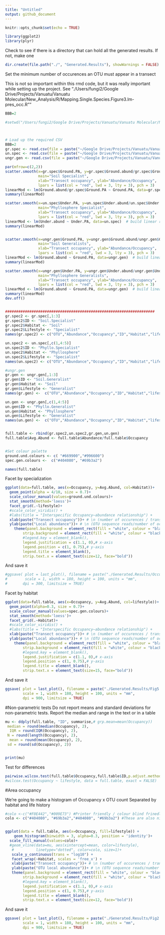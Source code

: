 ```yaml
---
title: "Untitled"
output: github_document
---
```


```r
knitr::opts_chunk$set(echo = TRUE)
```

```r
library(ggplot2)
library(plyr)
```

Check to see if there is a directory that can hold all the generated results. If not, make one
```r
dir.create(file.path("./", "Generated.Results"), showWarnings = FALSE)
```



Set the minimum number of occurences an OTU must appear in a transect

This is not so important within this rmd code, but it was really important while setting up the project. 
See "./Users/fungi2/Google Drive/Projects/Vanuatu/Vanuatu Molecular/New_Analysis/R/Mapping.Single.Species.Figure3.lm-pres_occ.R""
```r
BBB=2
```

```r
#setwd("/Users/fungi2/Google Drive/Projects/Vanuatu/Vanuatu Molecular/New_Analysis/R")



# Load up the required CSV
BBB=2
gr.spec <- read.csv(file = paste("~/Google Drive/Projects/Vanuatu/Vanuatu Molecular/New_Analysis/R/Mapping.single.sp/Mantel.0.05/Patch.occupancy/special.grnd.",BBB,".occur.results.csv"), header = TRUE)
un.spec <- read.csv(file = paste("~/Google Drive/Projects/Vanuatu/Vanuatu Molecular/New_Analysis/R/Mapping.single.sp/Mantel.0.05/Patch.occupancy/special.undr.",BBB,".occur.results.csv"), header = TRUE)
ungr.gen <- read.csv(file = paste("~/Google Drive/Projects/Vanuatu/Vanuatu Molecular/New_Analysis/R/Mapping.single.sp/Mantel.0.05/Patch.occupancy/gen.grnd.undr.",BBB,".occur.results.csv"), header = TRUE)

par(mfrow=c(2,2))
scatter.smooth(x=gr.spec$Ground.PA, y=gr.spec$Ground.abund/gr.spec$Ground.PA, 
               main="Soil Specialist", 
               xlab="Transect occupancy", ylab="Abundance/Occupancy",
               lpars = list(col = "red", lwd = 3, lty = 3), pch = 3) 
linearMod <- lm(Ground.abund/gr.spec$Ground.PA ~ Ground.PA, data=gr.spec)  # build linear regression model on full data
summary(linearMod)

scatter.smooth(x=un.spec$Under.PA, y=un.spec$Under.abund/un.spec$Under.PA, 
               main="Phyllosphere Specialist", 
               xlab="Transect occupancy", ylab="Abundance/Occupancy",
               lpars = list(col = "red", lwd = 3, lty = 3), pch = 3) 
linearMod <- lm(Under.abund ~ Under.PA, data=un.spec)  # build linear regression model on full data
summary(linearMod)


scatter.smooth(x=ungr.gen$Ground.PA, y=ungr.gen$Ground.abund/ungr.gen$Ground.PA, 
               main="Soil Generalists", 
               xlab="Transect occupancy", ylab="Abundance/Occupancy",
               lpars = list(col = "red", lwd = 3, lty = 3), pch = 3) 
linearMod <- lm(Ground.abund ~ Ground.PA, data=ungr.gen)  # build linear regression model on full data
summary(linearMod)

scatter.smooth(x=ungr.gen$Under.PA, y=ungr.gen$Under.abund/ungr.gen$Under.PA,
               main="Phyllosphere Generalists", 
               xlab="Transect occupancy", ylab="Abundance/Occupancy",
               lpars = list(col = "red", lwd = 3, lty = 3), pch = 3) 
linearMod <- lm(Ground.abund ~ Ground.PA, data=ungr.gen)  # build linear regression model on full data
summary(linearMod)
dev.off()


####################################################################
gr.spec2 <- gr.spec[,1:3]
gr.spec2$ID <- "Soil.Specialist"
gr.spec2$Habitat <- "Soil"
gr.spec2$Lifestyle <- "Specialist"
names(gr.spec2) <- c("OTU","Abundance","Occupancy","ID","Habitat","lifestyle")

un.spec2 <- un.spec[,c(1,4:5)]
un.spec2$ID <- "Phyllo.Specialist"
un.spec2$Habitat <- "Phyllosphere"
un.spec2$Lifestyle <- "Specialist"
names(un.spec2) <- c("OTU","Abundance","Occupancy","ID","Habitat","lifestyle")

#ungr.gen 
gr.gen <- ungr.gen[,1:3]
gr.gen$ID <- "Soil.Generalist"
gr.gen$Habitat <- "Soil"
gr.gen$Lifestyle <- "Generalist"
names(gr.gen) <-  c("OTU","Abundance","Occupancy","ID","Habitat","lifestyle")

un.gen <- ungr.gen[,c(1,4:5)]
un.gen$ID <- "Phyllo.Generalist"
un.gen$Habitat <- "Phyllosphere"
un.gen$Lifestyle <- "Generalist"
names(un.gen) <-  c("OTU","Abundance","Occupancy","ID","Habitat","lifestyle")


full.table <- rbind(gr.spec2,un.spec2,gr.gen,un.gen)
full.table$Avg.Abund <- full.table$Abundance/full.table$Occupancy


#Set colour palette
ground.und.colours <- c( "#669900","#996600")
spec.gen.colours <-  c("#404080", "#69b3a2")

names(full.table)
```
Facet by specialization
```r
ggplot(data=full.table, aes(x=Occupancy, y=Avg.Abund, col=Habitat))+
  geom_point(alpha = 4/10, size = 0.7)+
  scale_colour_manual(values=ground.und.colours)+
  stat_smooth(method='loess')+
  facet_grid(.~lifestyle)+
  #scale_color_viridis() +
  #labs(title = "Interspecific Occupancy–abundance relationship") +
  xlab(paste("Transect occupancy"))+ # \n (number of occurences / transect)")) +
  ylab(paste("Local abundance"))+ # \n (OTU sequence reads/number of occurences)")) +
    theme(panel.background = element_rect(fill = "white", colour = "black"),
        strip.background = element_rect(fill = "white", colour = "black"),
        #legend.key = element_blank(),
        legend.justification = c(1.1, 0),# x-axis 
        legend.position = c(1, 0.75),# y-axis
        legend.title = element_blank(),
        strip.text.x = element_text(size=12, face="bold"))

```

And save it 
```r
#ggsave( plot = last_plot(), filename = paste("./Generated.Results/Occupancy_abundance.MinTransectOccur",BBB,".pdf"), device = NULL, path = NULL,
#        scale = 1, width = 180, height = 100, units = "mm", 
#       dpi = 300, limitsize = TRUE)
```



Facet by habitat
```r
ggplot(data=full.table, aes(x=Occupancy, y=Avg.Abund, col=lifestyle))+
  geom_point(alpha=0.3, size = 0.7)+
  scale_colour_manual(values=spec.gen.colours)+
  stat_smooth(method='loess')+
  facet_grid(.~Habitat)+
  #scale_color_viridis() +
  #labs(title = "Interspecific Occupancy–abundance relationship") +
  xlab(paste("Transect occupancy"))+ # \n (number of occurences / transect)")) +
  ylab(paste("Local abundance"))+ # \n (OTU sequence reads/number of occurences)")) +
    theme(panel.background = element_rect(fill = "white", colour = "black"),
        strip.background = element_rect(fill = "white", colour = "black"),
        #legend.key = element_blank(),
        legend.justification = c(1.1, 0),# x-axis 
        legend.position = c(1, 0.75),# y-axis
        legend.title = element_blank(),
        strip.text.x = element_text(size=15, face="bold"))
```
And save it 
```r
ggsave( plot = last_plot(), filename = paste("./Generated.Results/Fig5.OA.pdf"), device = NULL, path = NULL,
        scale = 1, width = 180, height = 100, units = "mm", 
        dpi = 900, limitsize = TRUE)
```






#Non-parametric tests
Do not report means and standard deviations for non-parametric tests. Report the median
and range in the text or in a table


```r

mu <- ddply(full.table, "ID", summarise,# grp.mean=mean(Occupancy))
 median = round(median(Occupancy), 2),
  IQR = round(IQR(Occupancy), 2),
 N = round(length(Occupancy), 2),
  mean = round(mean(Occupancy), 2),
 sd = round(sd(Occupancy), 2))


print(mu)
```
Test for differences
```r

pairwise.wilcox.test(full.table$Occupancy,full.table$ID,p.adjust.method = "BH")
#wilcox.test(Occupancy ~ lifestyle, data = full.table, exact = FALSE)
```


#Area occupancy 

We're going to make a histogram of Occupancy x OTU count 
Separated by habitat and life history 


```r
#colo <-c("#F0E442","#009E73") #Printer friendly / colour blind frinedly colours 
colo <- c("#404080", "#69b3a2","#404080", "#69b3a2") #These are also nice 


ggplot(data = full.table, aes(x=Occupancy, fill=lifestyle)) +
    geom_histogram(binwidth = 3, alpha=0.3, position = 'identity')+
  scale_fill_manual(values=colo)+
  #geom_vline(data=mu, aes(xintercept=mean, color=lifestyle),
   #          linetype="dotted", color=colo, size=1)+
   scale_y_continuous(trans = "log10") +
   facet_wrap(~Habitat, scales = 'free_x') +
   xlab(paste("Transect occupancy"))+ # \n (number of occurences / transect)")) +
   ylab(paste("OTU local abundance"))+ # \n (OTU sequence reads/number of occurences)")) +
   theme(panel.background = element_rect(fill = "white", colour = "black"),
        strip.background = element_rect(fill = "white", colour = "black"),
        #legend.key = element_blank(),
        legend.justification = c(1.1, 0),# x-axis 
        legend.position = c(1, 0.75),# y-axis
        legend.title = element_blank(),
        strip.text.x = element_text(size=12, face="bold"))

```


And save it 
```r
ggsave( plot = last_plot(), filename = paste("./Generated.Results/Fig2.occupancy.pdf"), device = NULL, path = NULL,
        scale = 1, width = 180, height = 100, units = "mm", 
        dpi = 900, limitsize = TRUE)
```





